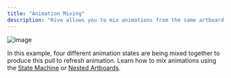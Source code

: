 ```yaml
---
title: "Animation Mixing"
description: "Rive allows you to mix animations from the same artboard at runtime, creating more interesting ways for you to add interactivity to your apps and games."
---
```


![Image](https://ucarecdn.com/5d34858c-e69c-4c70-baa9-c3fc750049c5/)

In this example, four different animation states are being mixed together to produce this pull to refresh animation. Learn how to mix animations using the [State Machine](/editor/state-machine/) or [Nested Artboards](/editor/fundamentals/components).
